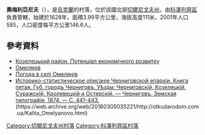 {{coord|50|46|41|N|31|2|9|E|scale:100000|display=title}}

'''奧梅利亞尼夫'''（{{lang-uk|Омелянів}}），是[[烏克蘭|烏克蘭]]的村落，位於該國北部[[切爾尼戈夫州|切爾尼戈夫州]]，由[[科澤列齊區|科澤列齊區]]負責管轄，始建於1628年，面積3.99平方公里，海拔高度111米，2001年人口585，人口密度每平方公里146.6人。

==參考資料==
*[http://cg.gov.ua/web_docs/1/2014/03/docs/KOZELETS.PDF Козелецький район. Потенціал економічного розвитку] {{Wayback|url=http://cg.gov.ua/web_docs/1/2014/03/docs/KOZELETS.PDF |date=20151222113731 }}
*[http://w1.c1.rada.gov.ua/pls/z7502/A005?rdat1=22.03.2014&rf7571=40141 Омелянів]{{dead link|date=2017年12月 |bot=InternetArchiveBot |fix-attempted=yes }}
* [http://weather.in.ua/ua/chernigovskaja/18967 Погода в селі Омелянів] {{Wayback|url=http://weather.in.ua/ua/chernigovskaja/18967 |date=20111220134319 }}
* [https://drive.google.com/file/d/0B9EyeQe6VOzoTzZSZFZYTDZINjQ/edit?usp=sharing Историко-статистическое описаніе Черниговской епархіи. Книга пятая. Губ. городъ Черниговъ. Уѣзды: Черниговскій, Козелецкій, Суражскій, Кролевецкій и Остерскій. — Черниговъ, Земская типографія, 1874. — С. 441-443.] {{Wayback|url=https://drive.google.com/file/d/0B9EyeQe6VOzoTzZSZFZYTDZINjQ/edit?usp=sharing |date=20160527135325 }} (https://web.archive.org/web/20160305035221/http://otkudarodom.com.ua/Kalita_Omelyanovo.html)

[[Category:切爾尼戈夫州村落|Category:切爾尼戈夫州村落]]
[[Category:科澤列齊區村落|Category:科澤列齊區村落]]


{{Chernihiv-geo-stub}}